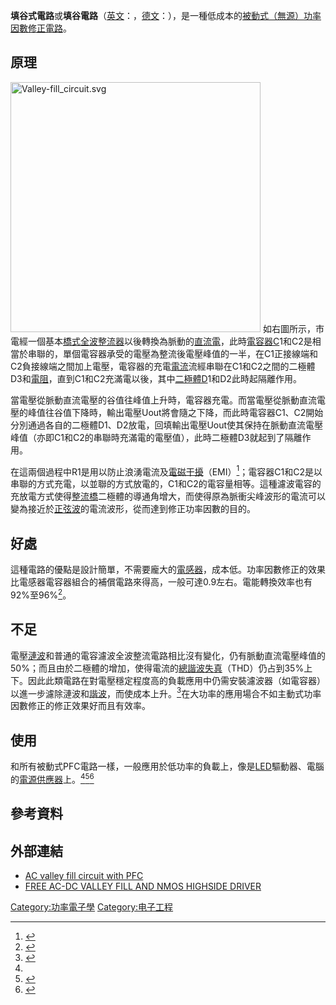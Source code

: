 '''填谷式電路'''或'''填谷電路'''（[[英文|英文]]：{{lang|en|Valley-fill circuit}}，[[德文|德文]]：{{lang|de|Valley-Fill-Schaltung}}），是一種低成本的[[功率因數修正|被動式（無源）功率因數修正電路]]。

== 原理 ==
[[File:Valley-fill_circuit.svg|400px]]
如右圖所示，市電經一個基本[[二極體電橋|橋式全波整流器]]以後轉換為脈動的[[直流電|直流電]]，此時[[電容器|電容器]]C1和C2是相當於串聯的，單個電容器承受的電壓為整流後電壓峰值的一半，在C1正接線端和C2負接線端之間加上電壓，電容器的充電[[電流|電流]]流經串聯在C1和C2之間的二極體D3和[[電阻|電阻]]，直到C1和C2充滿電以後，其中[[二極體|二極體]]D1和D2此時起隔離作用。

當電壓從脈動直流電壓的谷值往峰值上升時，電容器充電。而當電壓從脈動直流電壓的峰值往谷值下降時，輸出電壓Uout將會隨之下降，而此時電容器C1、C2開始分別通過各自的二極體D1、D2放電，回填輸出電壓Uout使其保持在脈動直流電壓峰值（亦即C1和C2的串聯時充滿電的電壓值），此時二極體D3就起到了隔離作用。

在這兩個過程中R1是用以防止浪湧電流及[[電磁干擾|電磁干擾]]（EMI）<ref>{{Cite web |url=https://www.coilws.com/Publications/ImprVF.pdf |title=Valley fill circuits |accessdate=2015-02-21 |archive-date=2012-04-17 |archive-url=https://web.archive.org/web/20120417131546/http://www.coilws.com/Publications/ImprVF.pdf |dead-url=no }}</ref>；電容器C1和C2是以串聯的方式充電，以並聯的方式放電的，C1和C2的電容量相等。這種濾波電容的充放電方式使得[[整流器|整流橋]]二極體的導通角增大，而使得原為脈衝尖峰波形的電流可以變為接近於[[正弦波|正弦波]]的電流波形，從而達到修正功率因數的目的。

== 好處 ==
這種電路的優點是設計簡單，不需要龐大的[[電感器|電感器]]，成本低。功率因數修正的效果比電感器電容器組合的補償電路來得高，一般可達0.9左右。電能轉換效率也有92%至96%<ref>{{cite web|title=PFC是什么|url=http://product.pconline.com.cn/itbk/diy/mb/1111/2579111.html|publisher=pconline.com.cn|access-date=2015-02-21|archive-date=2019-09-29|archive-url=https://web.archive.org/web/20190929132909/https://product.pconline.com.cn/itbk/diy/mb/1111/2579111.html|dead-url=no}}</ref>。

== 不足 ==
電壓[[漣波|漣波]]和普通的電容濾波全波整流電路相比沒有變化，仍有脈動直流電壓峰值的50%；而且由於二極體的增加，使得電流的[[總諧波失真|總諧波失真]]（THD）仍占到35%上下。因此此類電路在對電壓穩定程度高的負載應用中仍需安裝濾波器（如電容器）以進一步濾除漣波和[[諧波_(電力)|諧波]]，而使成本上升。<ref name = "digitimes">{{cite web|author=陳毅斌|title=LED燈高功率因數驅動器的設計|url=http://www.digitimes.com.tw/tw/dt/n/shwnws.asp?cnlid=13&packageid=7756&id=0000348897_QIP93NNR8KE3OA84O0CZ6|work=LED固態照明技術與應用專輯|publisher=digitimes.com.tw|access-date=2015-02-21|archive-date=2019-10-30|archive-url=https://web.archive.org/web/20191030003131/https://www.digitimes.com.tw/tw/dt/n/shwnws.asp?cnlid=13&packageid=7756&id=0000348897_qip93nnr8ke3oa84o0cz6|dead-url=no}}</ref>在大功率的應用場合不如主動式功率因數修正的修正效果好而且有效率。

== 使用 ==
和所有被動式PFC電路一樣，一般應用於低功率的負載上，像是[[LED|LED]]驅動器、電腦的[[電源供應器|電源供應器]]上。<ref name = "digitimes"/><ref>{{cite web|author=Jacky Zhang|title=10W 非隔离 LED 驱动电源的设计|url=http://www.ti.com.cn/cn/lit/an/zhca548/zhca548.pdf|publisher=ti.com.cn|access-date=2015-02-21|archive-date=2019-07-13|archive-url=https://web.archive.org/web/20190713231546/http://www.ti.com.cn/cn/lit/an/zhca548/zhca548.pdf|dead-url=no}}</ref><ref>{{cite web|title=原来如此 主动/被动PFC到底差距为何|url=http://digi.163.com/11/1122/09/7JF1KJLI00163HEA.html|publisher=163.com|access-date=2015-02-21|archive-url=https://web.archive.org/web/20150221143116/http://digi.163.com/11/1122/09/7JF1KJLI00163HEA.html|archive-date=2015-02-21|dead-url=yes}}</ref>

== 參考資料 ==
{{reflist}}

== 外部連結 ==
* [https://www.academia.edu/10436651/AC_valley_fill_circuit_with_PFC AC valley fill circuit with PFC]
* [https://www.academia.edu/10573518/RIPPLE_FREE_AC-DC_VALLEY_FILL_AND_NMOS_HIGHSIDE_DRIVERRIPPLE FREE AC-DC VALLEY FILL AND NMOS HIGHSIDE DRIVER]

[[Category:功率電子學|Category:功率電子學]]
[[Category:电子工程|Category:电子工程]]